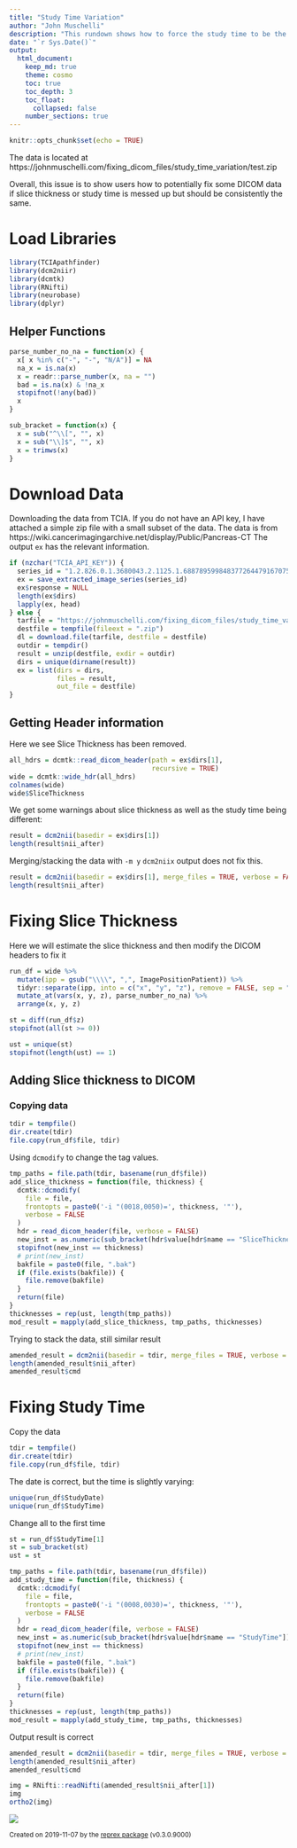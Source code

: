 ```yaml
---
title: "Study Time Variation"
author: "John Muschelli"
description: "This rundown shows how to force the study time to be the same in DICOM files that are definitely from the same series.  This may happen due to issues on the scanner side.  Also, we show how to put a slice thickness value into the DICOM header and resave the images."
date: "`r Sys.Date()`"
output: 
  html_document:
    keep_md: true
    theme: cosmo
    toc: true
    toc_depth: 3
    toc_float:
      collapsed: false
    number_sections: true
---
```


```r
knitr::opts_chunk$set(echo = TRUE)
```

The data is located at https://johnmuschelli.com/fixing_dicom_files/study_time_variation/test.zip

Overall, this issue is to show users how to potentially fix some DICOM 
data if slice thickness or study time is messed up but should be consistently
the same.

# Load Libraries

```r
library(TCIApathfinder)
library(dcm2niir)
library(dcmtk)
library(RNifti)
library(neurobase)
library(dplyr)
```

## Helper Functions

```r
parse_number_no_na = function(x) {
  x[ x %in% c("-", "-", "N/A")] = NA
  na_x = is.na(x)
  x = readr::parse_number(x, na = "")
  bad = is.na(x) & !na_x
  stopifnot(!any(bad))
  x
}

sub_bracket = function(x) {
  x = sub("^\\[", "", x)
  x = sub("\\]$", "", x)
  x = trimws(x)
}
```

# Download Data

Downloading the data from TCIA. If you do not have an API key, I have
attached a simple zip file with a small subset of the data. The
data is from https://wiki.cancerimagingarchive.net/display/Public/Pancreas-CT
The output `ex` has the relevant information.

```r
if (nzchar("TCIA_API_KEY")) {
  series_id = "1.2.826.0.1.3680043.2.1125.1.68878959984837726447916707551399667"
  ex = save_extracted_image_series(series_id)
  ex$response = NULL
  length(ex$dirs)
  lapply(ex, head)
} else {
  tarfile = "https://johnmuschelli.com/fixing_dicom_files/study_time_variation/test.zip"
  destfile = tempfile(fileext = ".zip")
  dl = download.file(tarfile, destfile = destfile)
  outdir = tempdir()
  result = unzip(destfile, exdir = outdir)
  dirs = unique(dirname(result))
  ex = list(dirs = dirs,
            files = result,
            out_file = destfile)
}
```

## Getting Header information

Here we see Slice Thickness has been removed.

```r
all_hdrs = dcmtk::read_dicom_header(path = ex$dirs[1],
                                    recursive = TRUE)
wide = dcmtk::wide_hdr(all_hdrs)
colnames(wide)
wide$SliceThickness
```

We get some warnings about slice thickness as well as the study
time being different:
  
```r
result = dcm2nii(basedir = ex$dirs[1])
length(result$nii_after)
```

Merging/stacking the data with `-m y` `dcm2niix` output does not
fix this.

```r
result = dcm2nii(basedir = ex$dirs[1], merge_files = TRUE, verbose = FALSE)
length(result$nii_after)
```

# Fixing Slice Thickness

Here we will estimate the slice thickness and then modify the DICOM
headers to fix it

```r
run_df = wide %>%
  mutate(ipp = gsub("\\\\", ",", ImagePositionPatient)) %>%
  tidyr::separate(ipp, into = c("x", "y", "z"), remove = FALSE, sep = ",") %>%
  mutate_at(vars(x, y, z), parse_number_no_na) %>%
  arrange(x, y, z)

st = diff(run_df$z)
stopifnot(all(st >= 0))

ust = unique(st)
stopifnot(length(ust) == 1)
```

## Adding Slice thickness to DICOM

### Copying data

```r
tdir = tempfile()
dir.create(tdir)
file.copy(run_df$file, tdir)
```

Using `dcmodify` to change the tag values.

```r
tmp_paths = file.path(tdir, basename(run_df$file))
add_slice_thickness = function(file, thickness) {
  dcmtk::dcmodify(
    file = file,
    frontopts = paste0('-i "(0018,0050)=', thickness, '"'),
    verbose = FALSE
  )
  hdr = read_dicom_header(file, verbose = FALSE)
  new_inst = as.numeric(sub_bracket(hdr$value[hdr$name == "SliceThickness"]))
  stopifnot(new_inst == thickness)
  # print(new_inst)
  bakfile = paste0(file, ".bak")
  if (file.exists(bakfile)) {
    file.remove(bakfile)
  }
  return(file)
}
thicknesses = rep(ust, length(tmp_paths))
mod_result = mapply(add_slice_thickness, tmp_paths, thicknesses)
```

Trying to stack the data, still similar result

```r
amended_result = dcm2nii(basedir = tdir, merge_files = TRUE, verbose = FALSE)
length(amended_result$nii_after)
amended_result$cmd
```

# Fixing Study Time

Copy the data

```r
tdir = tempfile()
dir.create(tdir)
file.copy(run_df$file, tdir)
```

The date is correct, but the time is slightly varying:
  
```r
unique(run_df$StudyDate)
unique(run_df$StudyTime)
```

Change all to the first time

```r
st = run_df$StudyTime[1]
st = sub_bracket(st)
ust = st

tmp_paths = file.path(tdir, basename(run_df$file))
add_study_time = function(file, thickness) {
  dcmtk::dcmodify(
    file = file,
    frontopts = paste0('-i "(0008,0030)=', thickness, '"'),
    verbose = FALSE
  )
  hdr = read_dicom_header(file, verbose = FALSE)
  new_inst = as.numeric(sub_bracket(hdr$value[hdr$name == "StudyTime"]))
  stopifnot(new_inst == thickness)
  # print(new_inst)
  bakfile = paste0(file, ".bak")
  if (file.exists(bakfile)) {
    file.remove(bakfile)
  }
  return(file)
}
thicknesses = rep(ust, length(tmp_paths))
mod_result = mapply(add_study_time, tmp_paths, thicknesses)
```

Output result is correct

```r
amended_result = dcm2nii(basedir = tdir, merge_files = TRUE, verbose = FALSE)
length(amended_result$nii_after)
amended_result$cmd

img = RNifti::readNifti(amended_result$nii_after[1])
img
ortho2(img)
```

![](https://i.imgur.com/TcruLi6.png)

<sup>Created on 2019-11-07 by the [reprex package](https://reprex.tidyverse.org) (v0.3.0.9000)</sup>
